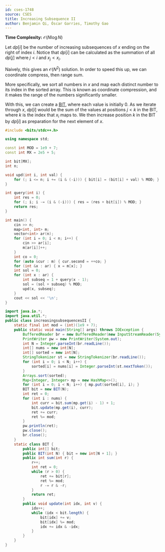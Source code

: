 ```yaml
---
id: cses-1748
source: CSES
title: Increasing Subsequence II
author: Benjamin Qi, Óscar Garries, Timothy Gao
---
```


**Time Complexity:** $\mathcal{O}(N\log N)$

Let $dp[i]$ be the number of increasing subsequences of $x$ ending on the right
of index $i$. Notice that $dp[i]$ can be calculated as the summation of all
$dp[j]$ where $j < i$ and $x_j < x_i$.

Naively, this gives an $\mathcal O(N^2)$ solution. In order to speed this up, we
can coordinate compress, then range sum.

More specifically, we sort all numbers in $x$ and map each distinct number to
its index in the sorted array. This is known as coordinate compression, and it
makes the range of the numbers significantly smaller.

With this, we can create a [BIT](/gold/PURS), where each
value is initially 0. As we iterate through $x$, $dp[i]$ would be the sum of the
values at positions $j<k$ in the BIT, where $k$ is the index that $x_i$ maps to.
We then increase position $k$ in the BIT by $dp[i]$ as preparation for the next
element of $x$.

<LanguageSection>

<CPPSection>

```cpp
#include <bits/stdc++.h>

using namespace std;

const int MOD = 1e9 + 7;
const int MX = 2e5 + 5;

int bit[MX];
int n;

void upd(int i, int val) {
	for (; i <= n; i += (i & (-i))) { bit[i] = (bit[i] + val) % MOD; }
}

int query(int i) {
	int res = 0;
	for (; i; i -= (i & (-i))) { res = (res + bit[i]) % MOD; }
	return res;
}

int main() {
	cin >> n;
	map<int, int> m;
	vector<int> ar(n);
	for (int i = 0; i < n; i++) {
		cin >> ar[i];
		m[ar[i]]++;
	}
	int co = 0;
	for (auto &cur : m) { cur.second = ++co; }
	for (int &x : ar) { x = m[x]; }
	int sol = 0;
	for (int x : ar) {
		int subseq = 1 + query(x - 1);
		sol = (sol + subseq) % MOD;
		upd(x, subseq);
	}
	cout << sol << '\n';
}
```

</CPPSection>

<JavaSection>

```java
import java.io.*;
import java.util.*;
public class increasingsubsequencesII {
	static final int mod = (int)(1e9 + 7);
	public static void main(String[] args) throws IOException {
		BufferedReader br = new BufferedReader(new InputStreamReader(System.in));
		PrintWriter pw = new PrintWriter(System.out);
		int N = Integer.parseInt(br.readLine());
		int[] nums = new int[N];
		int[] sorted = new int[N];
		StringTokenizer st = new StringTokenizer(br.readLine());
		for (int i = 0; i < N; i++) {
			sorted[i] = nums[i] = Integer.parseInt(st.nextToken());
		}
		Arrays.sort(sorted);
		Map<Integer, Integer> mp = new HashMap<>();
		for (int i = 0; i < N; i++) { mp.put(sorted[i], i); }
		BIT bit = new BIT(N);
		int ret = 0;
		for (int i : nums) {
			int curr = bit.sum(mp.get(i) - 1) + 1;
			bit.update(mp.get(i), curr);
			ret += curr;
			ret %= mod;
		}
		pw.println(ret);
		pw.close();
		br.close();
	}
	static class BIT {
		public int[] bit;
		public BIT(int N) { bit = new int[N + 1]; }
		public int sum(int r) {
			r++;
			int ret = 0;
			while (r > 0) {
				ret += bit[r];
				ret %= mod;
				r -= r & -r;
			}
			return ret;
		}
		public void update(int idx, int v) {
			idx++;
			while (idx < bit.length) {
				bit[idx] += v;
				bit[idx] %= mod;
				idx += idx & -idx;
			}
		}
	}
}
```

</JavaSection>
</LanguageSection>
